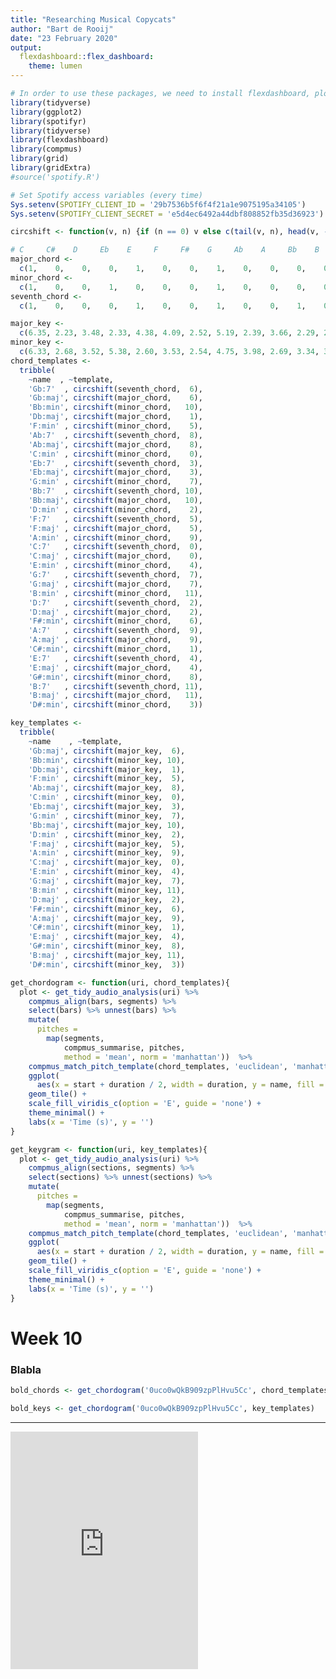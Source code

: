 ```yaml
---
title: "Researching Musical Copycats"
author: "Bart de Rooij"
date: "23 February 2020"
output: 
  flexdashboard::flex_dashboard:
    theme: lumen
---
```


```r
# In order to use these packages, we need to install flexdashboard, plotly, and Cairo.
library(tidyverse)
library(ggplot2)
library(spotifyr)
library(tidyverse)
library(flexdashboard)
library(compmus)
library(grid)
library(gridExtra)
#source('spotify.R')
```

```r
# Set Spotify access variables (every time)
Sys.setenv(SPOTIFY_CLIENT_ID = '29b7536b5f6f4f21a1e9075195a34105')
Sys.setenv(SPOTIFY_CLIENT_SECRET = 'e5d4ec6492a44dbf808852fb35d36923')
```


```r
circshift <- function(v, n) {if (n == 0) v else c(tail(v, n), head(v, -n))}

# C     C#    D     Eb    E     F     F#    G     Ab    A     Bb    B 
major_chord <- 
  c(1,    0,    0,    0,    1,    0,    0,    1,    0,    0,    0,    0)
minor_chord <- 
  c(1,    0,    0,    1,    0,    0,    0,    1,    0,    0,    0,    0)
seventh_chord <- 
  c(1,    0,    0,    0,    1,    0,    0,    1,    0,    0,    1,    0)

major_key <- 
  c(6.35, 2.23, 3.48, 2.33, 4.38, 4.09, 2.52, 5.19, 2.39, 3.66, 2.29, 2.88)
minor_key <-
  c(6.33, 2.68, 3.52, 5.38, 2.60, 3.53, 2.54, 4.75, 3.98, 2.69, 3.34, 3.17)
chord_templates <-
  tribble(
    ~name  , ~template,
    'Gb:7'  , circshift(seventh_chord,  6),
    'Gb:maj', circshift(major_chord,    6),
    'Bb:min', circshift(minor_chord,   10),
    'Db:maj', circshift(major_chord,    1),
    'F:min' , circshift(minor_chord,    5),
    'Ab:7'  , circshift(seventh_chord,  8),
    'Ab:maj', circshift(major_chord,    8),
    'C:min' , circshift(minor_chord,    0),
    'Eb:7'  , circshift(seventh_chord,  3),
    'Eb:maj', circshift(major_chord,    3),
    'G:min' , circshift(minor_chord,    7),
    'Bb:7'  , circshift(seventh_chord, 10),
    'Bb:maj', circshift(major_chord,   10),
    'D:min' , circshift(minor_chord,    2),
    'F:7'   , circshift(seventh_chord,  5),
    'F:maj' , circshift(major_chord,    5),
    'A:min' , circshift(minor_chord,    9),
    'C:7'   , circshift(seventh_chord,  0),
    'C:maj' , circshift(major_chord,    0),
    'E:min' , circshift(minor_chord,    4),
    'G:7'   , circshift(seventh_chord,  7),
    'G:maj' , circshift(major_chord,    7),
    'B:min' , circshift(minor_chord,   11),
    'D:7'   , circshift(seventh_chord,  2),
    'D:maj' , circshift(major_chord,    2),
    'F#:min', circshift(minor_chord,    6),
    'A:7'   , circshift(seventh_chord,  9),
    'A:maj' , circshift(major_chord,    9),
    'C#:min', circshift(minor_chord,    1),
    'E:7'   , circshift(seventh_chord,  4),
    'E:maj' , circshift(major_chord,    4),
    'G#:min', circshift(minor_chord,    8),
    'B:7'   , circshift(seventh_chord, 11),
    'B:maj' , circshift(major_chord,   11),
    'D#:min', circshift(minor_chord,    3))

key_templates <-
  tribble(
    ~name    , ~template,
    'Gb:maj', circshift(major_key,  6),
    'Bb:min', circshift(minor_key, 10),
    'Db:maj', circshift(major_key,  1),
    'F:min' , circshift(minor_key,  5),
    'Ab:maj', circshift(major_key,  8),
    'C:min' , circshift(minor_key,  0),
    'Eb:maj', circshift(major_key,  3),
    'G:min' , circshift(minor_key,  7),
    'Bb:maj', circshift(major_key, 10),
    'D:min' , circshift(minor_key,  2),
    'F:maj' , circshift(major_key,  5),
    'A:min' , circshift(minor_key,  9),
    'C:maj' , circshift(major_key,  0),
    'E:min' , circshift(minor_key,  4),
    'G:maj' , circshift(major_key,  7),
    'B:min' , circshift(minor_key, 11),
    'D:maj' , circshift(major_key,  2),
    'F#:min', circshift(minor_key,  6),
    'A:maj' , circshift(major_key,  9),
    'C#:min', circshift(minor_key,  1),
    'E:maj' , circshift(major_key,  4),
    'G#:min', circshift(minor_key,  8),
    'B:maj' , circshift(major_key, 11),
    'D#:min', circshift(minor_key,  3))

get_chordogram <- function(uri, chord_templates){
  plot <- get_tidy_audio_analysis(uri) %>% 
    compmus_align(bars, segments) %>% 
    select(bars) %>% unnest(bars) %>% 
    mutate(
      pitches = 
        map(segments, 
            compmus_summarise, pitches, 
            method = 'mean', norm = 'manhattan'))  %>% 
    compmus_match_pitch_template(chord_templates, 'euclidean', 'manhattan') %>% 
    ggplot(
      aes(x = start + duration / 2, width = duration, y = name, fill = d)) +
    geom_tile() +
    scale_fill_viridis_c(option = 'E', guide = 'none') +
    theme_minimal() +
    labs(x = 'Time (s)', y = '')
}

get_keygram <- function(uri, key_templates){
  plot <- get_tidy_audio_analysis(uri) %>% 
    compmus_align(sections, segments) %>% 
    select(sections) %>% unnest(sections) %>% 
    mutate(
      pitches = 
        map(segments, 
            compmus_summarise, pitches, 
            method = 'mean', norm = 'manhattan'))  %>% 
    compmus_match_pitch_template(chord_templates, 'euclidean', 'manhattan') %>% 
    ggplot(
      aes(x = start + duration / 2, width = duration, y = name, fill = d)) +
    geom_tile() +
    scale_fill_viridis_c(option = 'E', guide = 'none') +
    theme_minimal() +
    labs(x = 'Time (s)', y = '')
}
```

Week 10 {.storyboard}
===============================================================================

### Blabla {data-commentary-width=320}
<div>
```r
bold_chords <- get_chordogram('0uco0wQkB909zpPlHvu5Cc', chord_templates)
```
</div>

<div>
```r
bold_keys <- get_chordogram('0uco0wQkB909zpPlHvu5Cc', key_templates)
```
</div>

***

<iframe src="https://open.spotify.com/embed/track/0uco0wQkB909zpPlHvu5Cc" width="300" height="380" frameborder="0" allowtransparency="true" allow="encrypted-media"></iframe>


